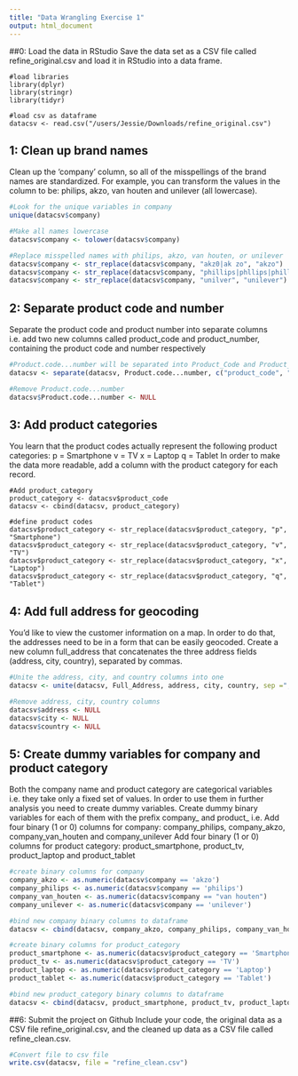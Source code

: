 ```yaml
---
title: "Data Wrangling Exercise 1"
output: html_document
---
```

##0: Load the data in RStudio
Save the data set as a CSV file called refine_original.csv and load it in RStudio into a data frame.
```datacsv
#load libraries
library(dplyr)
library(stringr)
library(tidyr)

#load csv as dataframe
datacsv <- read.csv("/users/Jessie/Downloads/refine_original.csv")

```

## 1: Clean up brand names
Clean up the 'company' column, so all of the misspellings of the brand names are standardized. For example, you can transform the values in the column to be: philips, akzo, van houten and unilever (all lowercase).

```r
#Look for the unique variables in company
unique(datacsv$company)

#Make all names lowercase
datacsv$company <- tolower(datacsv$company)

#Replace misspelled names with philips, akzo, van houten, or unilever
datacsv$company <- str_replace(datacsv$company, "akz0|ak zo", "akzo")
datacsv$company <- str_replace(datacsv$company, "phillips|phllips|phillps|fillips|phlips", "philips")
datacsv$company <- str_replace(datacsv$company, "unilver", "unilever")

```

## 2: Separate product code and number
Separate the product code and product number into separate columns i.e. add two new columns called product_code and product_number, containing the product code and number respectively

```r
#Product.code...number will be separated into Product_Code and Product_Number
datacsv <- separate(datacsv, Product.code...number, c("product_code", "product_number"), sep = "-")

#Remove Product.code...number
datacsv$Product.code...number <- NULL

```

## 3: Add product categories
You learn that the product codes actually represent the following product categories:
p = Smartphone
v = TV
x = Laptop
q = Tablet
In order to make the data more readable, add a column with the product category for each record.

```{refine$Product_Category}
#Add product_category
product_category <- datacsv$product_code
datacsv <- cbind(datacsv, product_category)

#define product codes
datacsv$product_category <- str_replace(datacsv$product_category, "p", "Smartphone")
datacsv$product_category <- str_replace(datacsv$product_category, "v", "TV")
datacsv$product_category <- str_replace(datacsv$product_category, "x", "Laptop")
datacsv$product_category <- str_replace(datacsv$product_category, "q", "Tablet")

```

## 4: Add full address for geocoding
You'd like to view the customer information on a map. In order to do that, the addresses need to be in a form that can be easily geocoded. Create a new column full_address that concatenates the three address fields (address, city, country), separated by commas.

```r
#Unite the address, city, and country columns into one
datacsv <- unite(datacsv, Full_Address, address, city, country, sep =",")

#Remove address, city, country columns
datacsv$address <- NULL
datacsv$city <- NULL
datacsv$country <- NULL

```

## 5: Create dummy variables for company and product category
Both the company name and product category are categorical variables i.e. they take only a fixed set of values. In order to use them in further analysis you need to create dummy variables. Create dummy binary variables for each of them with the prefix company_ and product_ i.e.
Add four binary (1 or 0) columns for company: company_philips, company_akzo, company_van_houten and company_unilever
Add four binary (1 or 0) columns for product category: product_smartphone, product_tv, product_laptop and product_tablet

```r
#create binary columns for company
company_akzo <- as.numeric(datacsv$company == 'akzo')
company_philips <- as.numeric(datacsv$company == 'philips')
company_van_houten <- as.numeric(datacsv$company == "van houten")
company_unilever <- as.numeric(datacsv$company == 'unilever') 

#bind new company binary columns to dataframe
datacsv <- cbind(datacsv, company_akzo, company_philips, company_van_houten, company_unilever)

#create binary columns for product_category
product_smartphone <- as.numeric(datacsv$product_category == 'Smartphone')
product_tv <- as.numeric(datacsv$product_category == 'TV')
product_laptop <- as.numeric(datacsv$product_category == 'Laptop')
product_tablet <- as.numeric(datacsv$product_category == 'Tablet')

#bind new product_category binary columns to dataframe
datacsv <- cbind(datacsv, product_smartphone, product_tv, product_laptop, product_tablet)

```

##6: Submit the project on Github
Include your code, the original data as a CSV file refine_original.csv, and the cleaned up data as a CSV file called refine_clean.csv.

```r
#Convert file to csv file
write.csv(datacsv, file = "refine_clean.csv")

```